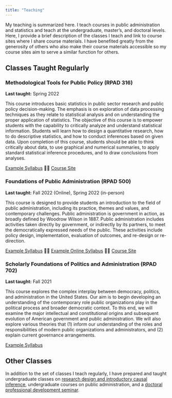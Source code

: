 ```yaml
---
title: "Teaching"
---
```


My teaching is summarized here. I teach courses in public administration and statistics and teach at the undergraduate, master's, and doctoral levels. Here, I provide a brief description of the classes I teach and link to course sites where I share course materials. I have benefited greatly from the generosity of others who also make their course materials accessible so my course sites aim to serve a similar function for others.

## Classes Taught Regularly

### Methodological Tools for Public Policy (RPAD 316)

**Last taught:** Spring 2022

This course introduces basic statistics in public sector research and public policy decision-making. The emphasis is on exploration of data processing techniques as they relate to statistical analysis and on understanding the proper application of statistics. The objective of this course is to empower students with the capability to critically analyze and understand statistical information. Students will learn how to design a quantitative research, how to do descriptive statistics, and how to conduct inferences based on given data. Upon completion of this course, students should be able to think critically about data, to use graphical and numerical summaries, to apply standard statistical inference procedures, and to draw conclusions from analyses.

[Example Syllabus](PAD_316_S20_Syllabus.pdf) 👨‍🏫 [Course Site](https://stevebholt.github.io/rpad316/)

### Foundations of Public Administration (RPAD 500)

**Last taught:** Fall 2022 (Online), Spring 2022 (in-person)

This course is designed to provide students an introduction to the field of public administration, including its practice, themes and values, and contemporary challenges. Public administration is government in action, as broadly defined by Woodrow Wilson in 1887. Public administration includes activities taken directly by government, or indirectly by its partners, to meet the democratically expressed needs of the public. These activities include policy design, implementation, evaluation of outcomes, and re-design or re-direction.

[Example Syllabus](PAD500_S22_syllabus.pdf) 👨‍🏫 [Example Online Syllabus](PAD500_online_syllabus.pdf) 👨‍🏫 [Course Site](https://stevebholt.github.io/rpad500/)

### Scholarly Foundations of Politics and Administration (RPAD 702)

**Last taught:** Fall 2021

This course explores the complex interplay between democracy, politics, and administration in the United States. Our aim is to begin developing an understanding of the contemporary role public organizations play in the political process and broader democratic context. To this end, we will examine the major intellectual and constitutional origins and subsequent evolution of American government and public administration. We will also explore various theories that (1) inform our understanding of the roles and responsibilities of modern public organizations and administrators, and (2) explain current governance arrangements.

[Example Syllabus](PAD702_Fall21_Syllabus.pdf)

## Other Classes

In addition to the set of classes I teach regularly, I have prepared and taught undergraduate classes on [research design and introductory causal inference](https://stevebholt.github.io/rpad399/), undergraduate courses on public administration, and a [doctoral professional development seminar](https://stevebholt.github.io/rpad88x/).
